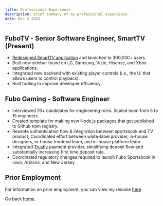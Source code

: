 ```yaml
---
title: Professional Experience
description: Brief summary of my professional experience.
date: Dec 3 2023
---
```


## FuboTV - Senior Software Engineer, SmartTV (Present)
- [Redesigned SmartTV application](https://cordcuttersnews.com/fubo-is-rolling-out-a-new-improved-user-interface-with-re-designed-apps/) and launched to 300,000+ users.
- Built new sidebar found on LG, Samsung, Vizio, Hisense, and Xbox applications.
- Integrated new backend with existing player controls (i.e., the UI that allows users to control playback).
- Built tooling to improve developer efficiency.

## Fubo Gaming - Software Engineer
- Interviewed 70+ candidates for engineering roles. Scaled team from 5 to 15 engineers.
- Created template for making new Node.js packages that get published to Github npm registry.
- Rewrote authentication flow & integration between sportsbook and TV
    product; Coordinated effort between white-label provider, in-house
    designers, in-house frontend team, and in-house platform team.
- Integrated [Trustly](https://us.trustly.com) payment provider, simplifying deposit flow and substantially increasing first time deposit rate.
- Coordinated regulatory changes required to launch Fubo Sportsbook in Iowa, Arizona, and New Jersey.

## Prior Employment
For information on prior employment, you can view my resume [here](/public/docs/resume.pdf).

Go back [home](/).
